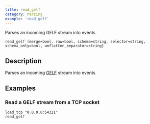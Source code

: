 ```yaml
---
title: read_gelf
category: Parsing
example: 'read_gelf'
---
```


Parses an incoming GELF stream into events.

```tql
read_gelf [merge=bool, raw=bool, schema=string, selector=string, schema_only=bool, unflatten_separator=string]
```

## Description

Parses an incoming
[GELF](https://go2docs.graylog.org/current/getting_in_log_data/gelf.html) stream
into events.


<ParsingOptions />

## Examples

### Read a GELF stream from a TCP socket

```tql
load_tcp "0.0.0.0:54321"
read_gelf
```
